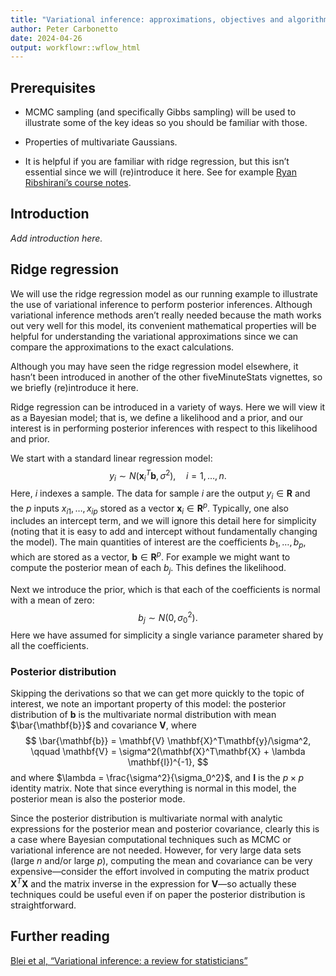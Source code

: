 ```yaml
---
title: "Variational inference: approximations, objectives and algorithms"
author: Peter Carbonetto
date: 2024-04-26
output: workflowr::wflow_html
---
```


## Prerequisites

+ MCMC sampling (and specifically Gibbs sampling) will be used to
  illustrate some of the key ideas so you should be familiar with
  those.

+ Properties of multivariate Gaussians.

+ It is helpful if you are familiar with ridge regression, but this
  isn't essential since we will (re)introduce it here. See for example
  [Ryan Ribshirani's course notes][ryantibs-ridge].

## Introduction

*Add introduction here.*

## Ridge regression

We will use the ridge regression model as our running example to
illustrate the use of variational inference to perform posterior
inferences. Although variational inference methods aren't really
needed because the math works out very well for this model, its
convenient mathematical properties will be helpful for understanding
the variational approximations since we can compare the approximations
to the exact calculations.

Although you may have seen the ridge regression model elsewhere, it
hasn't been introduced in another of the other fiveMinuteStats
vignettes, so we briefly (re)introduce it here.

Ridge regression can be introduced in a variety of ways. Here we will
view it as a Bayesian model; that is, we define a likelihood and a
prior, and our interest is in performing posterior inferences with
respect to this likelihood and prior.

We start with a standard linear regression model:
$$
y_i \sim N(\mathbf{x}_i^T\mathbf{b}, \sigma^2), \quad i = 1, \ldots, n.
$$
Here, $i$ indexes a sample. The data for sample $i$ are the output
$y_i \in \mathbf{R}$ and the $p$ inputs $x_{i1}, \ldots, x_{ip}$
stored as a vector $\mathbf{x}_i \in \mathbf{R}^p$. Typically, one
also includes an intercept term, and we will ignore this detail here
for simplicity (noting that it is easy to add and intercept without
fundamentally changing the model). The main quantities of interest are
the coefficients $b_1, \ldots, b_p$, which are stored as a vector,
$\mathbf{b} \in \mathbf{R}^p$. For example we might want to compute
the posterior mean of each $b_j$. This defines the likelihood.

Next we introduce the prior, which is that each of the coefficients is
normal with a mean of zero:
$$
b_j \sim N(0, \sigma_0^2).
$$
Here we have assumed for simplicity a single variance parameter shared
by all the coefficients.

### Posterior distribution

Skipping the derivations so that we can get more quickly to the topic
of interest, we note an important property of this model: the
posterior distribution of $\mathbf{b}$ is the multivariate normal
distribution with mean $\bar{\mathbf{b}}$ and covariance
$\mathbf{V}$, where
$$
\bar{\mathbf{b}} = \mathbf{V} \mathbf{X}^T\mathbf{y}/\sigma^2,
\qquad
\mathbf{V} = \sigma^2(\mathbf{X}^T\mathbf{X} + \lambda \mathbf{I})^{-1},
$$
and where $\lambda = \frac{\sigma^2}{\sigma_0^2}$, and $\mathbf{I}$ is the
$p \times p$ identity matrix.  Note that since everything is normal
in this model, the posterior mean is also the posterior mode.

Since the posterior distribution is multivariate normal with analytic
expressions for the posterior mean and posterior covariance, clearly
this is a case where Bayesian computational techniques such as MCMC or
variational inference are not needed. However, for very large data
sets (large $n$ and/or large $p$), computing the mean and covariance
can be very expensive—consider the effort involved in computing the
matrix product $\mathbf{X}^T \mathbf{X}$ and the matrix inverse in the
expression for $\mathbf{V}$—so actually these techniques could be
useful even if on paper the posterior distribution is straightforward.

## Further reading

[Blei et al, "Variational inference: a review for statisticians"][blei-2017]

[blei-2017]: https://doi.org/10.1080/01621459.2017.1285773
[ryantibs-ridge]: https://github.com/ryantibs/statlearn-s24/
